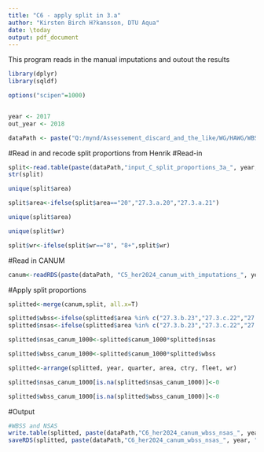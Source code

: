```yaml
---
title: "C6 - apply split in 3.a"
author: "Kirsten Birch H?kansson, DTU Aqua"
date: \today
output: pdf_document
---
```


This program reads in the manual imputations and outout the results

```r
library(dplyr)
library(sqldf)

options("scipen"=1000)


year <- 2017
out_year <- 2018

dataPath <- paste("Q:/mynd/Assessement_discard_and_the_like/WG/HAWG/WBSS_SC/wg_HAWG/WBSS/compile_data/catch/data/", out_year, "/results/", sep = "")
```

#Read in and recode split proportions from Henrik
#Read-in
```r

split<-read.table(paste(dataPath,"input_C_split_proportions_3a_", year, ".csv", sep=""), sep=",", header=T)
str(split)

unique(split$area)

split$area<-ifelse(split$area=="20","27.3.a.20","27.3.a.21")

unique(split$area)

unique(split$wr)

split$wr<-ifelse(split$wr=="8", "8+",split$wr)

```

#Read in CANUM

```r
canum<-readRDS(paste(dataPath, "C5_her2024_canum_with_imputations_", year, ".rds", sep=""))

```

#Apply split proportions

```r

splitted<-merge(canum,split, all.x=T)

splitted$wbss<-ifelse(splitted$area %in% c("27.3.b.23","27.3.c.22","27.3.d.24"), 1, splitted$wbss)
splitted$nsas<-ifelse(splitted$area %in% c("27.3.b.23","27.3.c.22","27.3.d.24"), 0, splitted$nsas)

splitted$nsas_canum_1000<-splitted$canum_1000*splitted$nsas

splitted$wbss_canum_1000<-splitted$canum_1000*splitted$wbss

splitted<-arrange(splitted, year, quarter, area, ctry, fleet, wr)

splitted$nsas_canum_1000[is.na(splitted$nsas_canum_1000)]<-0

splitted$wbss_canum_1000[is.na(splitted$wbss_canum_1000)]<-0

```

#Output
```r
#WBSS and NSAS
write.table(splitted, paste(dataPath,"C6_her2024_canum_wbss_nsas_", year, ".csv", sep=""), sep=",", row.names=F)
saveRDS(splitted, paste(dataPath,"C6_her2024_canum_wbss_nsas_", year, ".rds", sep=""))
```


